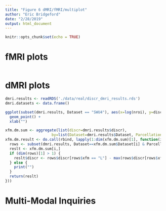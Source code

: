 ```yaml
---
title: "Figure 6 dMRI/fMRI/multiplot"
author: "Eric Bridgeford"
date: "2/28/2019"
output: html_document
---
```


```r
knitr::opts_chunk$set(echo = TRUE)
```


# fMRI plots

```r

```

# dMRI plots

```r
dmri.results <- readRDS('./data/real/discr_dmri_results.rds')
dmri.datasets <- data.frame()
```

```r
ggplot(subset(dmri.results, Dataset == "SWU4"), aes(x=log(nroi), y=discr, color=xfm, group=xfm)) +
  geom_point() +
  xlab("")
```

```r
xfm.dm.sum <- aggregate(list(discr=dmri.results$discr), 
                     by=list(Dataset=dmri.results$Dataset, Parcellation=dmri.results$Parcellation), FUN=function(x) {NaN})
xfm.dm.result <- do.call(rbind, lapply(1:dim(xfm.dm.sum)[1], function(i) {
  rows <- subset(dmri.results, Dataset==xfm.dm.sum$Dataset[i] & Parcellation==xfm.dm.sum$Parcellation[i])
  reslt <- xfm.dm.sum[i,]
  if (dim(rows)[1] > 1) {
    reslt$discr <- rows$discr[rows$xfm == "L"] - max(rows$discr[rows$xfm != "L"])
  } else {
    print("")
  }
  return(reslt)
}))
```

# Multi-Modal Inquiries
